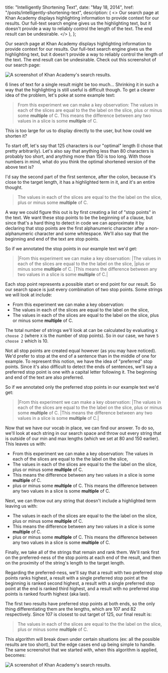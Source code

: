
  title: "Intelligently Shortening Text",
  date: "May 18, 2014",
  href: "/posts/intelligently-shortening-text",
  description: (
    <>
      Our search page at Khan Academy displays highlighting information to
      provide context for our results. Our full-text search engine gives us the
      highlighting text, but it doesn't provide a way to reliably control the
      length of the text. The end result can be undesirable.
    </>
  ),
};


Our search page at Khan Academy displays highlighting information to provide context for our results. Our full-text search engine gives us the highlighting text, but it doesn't provide a way to reliably control the length of the text. The end result can be undesirable. Check out this screenshot of our search page:

<img
  src="/images/highlighting_before.png"
  alt="A screenshot of Khan Academy's search results."
/>

6 lines of text for a single result might be too much... Shrinking it in such a way that the highlighting is still useful is difficult though. To get a clearer idea of the problem, let's poke at some example text:

> From this experiment we can make a key observation: The values in each of the slices are equal to the the label on the slice, plus or minus some **multiple** of C. This means the difference between any two values in a slice is some **multiple** of C.

This is too large for us to display directly to the user, but how could we shorten it?

To start off, let's say that 125 characters is our "optimal" length (I chose that pretty arbitrarily). Let's also say that anything less than 80 characters is probably too short, and anything more than 150 is too long. With those numbers in mind, what do you think the optimal shortened version of the above text is?

I'd say the second part of the first sentence, after the colon, because it's close to the target length, it has a highlighted term in it, and it's an entire thought.

> The values in each of the slices are equal to the the label on the slice, plus or minus some **multiple** of C.

A way we could figure this out is by first creating a list of "stop points" in the text. We want these stop points to be the beginning of a clause, but since that's a hard thing to detect in code we can approximate it by declaring that stop points are the first alphanumeric character after a non-alphanumeric character and some whitespace. We'll also say that the beginning and end of the text are stop points.

So if we annotated the stop points in our example text we'd get:

> <RedBold>|</RedBold>From this experiment we can make a key observation: <RedBold>|</RedBold>The values in each of the slices are equal to the the label on the slice, <RedBold>|</RedBold>plus or minus some **multiple** of C. <RedBold>|</RedBold>This means the difference between any two values in a slice is some **multiple** of C.<RedBold>|</RedBold>

Each stop point represents a possible start or end point for our result. So our search space is just every combination of two stop points. Some strings we will look at include:

- From this experiment we can make a key observation:
- The values in each of the slices are equal to the label on the slice,
- The values in each of the slices are equal to the label on the slice, plus or minus some **multiple** of C.

The total number of strings we'll look at can be calculated by evaluating `X choose 2` (where `X` is the number of stop points). So in our case, we have `5 choose 2` which is 10.

Not all stop points are created equal however (as you may have noticed). We'd prefer to stop at the end of a sentence than in the middle of one for example. To represent this notion, we have the idea of "preferred" stop points. Since it's also difficult to detect the ends of sentences, we'll say a preferred stop point is one with a capital letter following it. The beginning and end of the text are also preferred.

So if we annotated only the preferred stop points in our example text we'd get:

> <RedBold>|</RedBold>From this experiment we can make a key observation: <RedBold>|</RedBold>The values in each of the slices are equal to the the label on the slice, plus or minus some **multiple** of C. <RedBold>|</RedBold>This means the difference between any two values in a slice is some **multiple** of C.<RedBold>|</RedBold>

Now that we have our vocab in place, we can find our answer. To do so, we'll look at each string in our search space and throw out every string that is outside of our min and max lengths (which we set at 80 and 150 earlier). This leaves us with:

- From this experiment we can make a key observation: The values in each of the slices are equal to the the label on the slice,
- The values in each of the slices are equal to the the label on the slice, plus or minus some **multiple** of C.
- This means the difference between any two values in a slice is some **multiple** of C.
- plus or minus some **multiple** of C. This means the difference between any two values in a slice is some **multiple** of C.

Next, we can throw out any string that doesn't include a highlighted term leaving us with:

- The values in each of the slices are equal to the the label on the slice, plus or minus some **multiple** of C.
- This means the difference between any two values in a slice is some **multiple** of C.
- plus or minus some **multiple** of C. This means the difference between any two values in a slice is some **multiple** of C.

Finally, we take all of the strings that remain and rank them. We'll rank first on the preferred-ness of the stop points at each end of the result, and then on the proximity of the string's length to the target length.

Regarding the preferred-ness, we'll say that a result with two preferred stop points ranks highest, a result with a single preferred stop point at the beginning is ranked second highest, a result with a single preferred stop point at the end is ranked third highest, and a result with no preferred stop points is ranked fourth highest (aka last).

The first two results have preferred stop points at both ends, so the only thing differentiating them are the lengths, which are 107 and 82 respectively. Since 107 is closest to out target of 125, our final result is:

> The values in each of the slices are equal to the the label on the slice, plus or minus some **multiple** of C.

This algorithm will break down under certain situations (ex: all the possible results are too short), but the edge cases end up being simple to handle. The same screenshot that we started with, when this algorithm is applied, becomes:

<img
  src="/images/highlighting_after.png"
  alt="A screenshot of Khan Academy's search results."
/>
